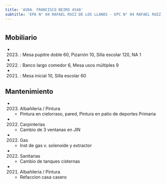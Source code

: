 ```yaml
---
title: 'AVDA. FRANCISCO BEIRO 4548'
subtitle: 'EPA N° 04 RAFAEL RUIZ DE LOS LLANOS - EPC N° 04 RAFAEL RUIZ DE LOS LLANOS - JIN D (EPCJC 04/17°) VICTORIA OCAMPO [S]'
---
```


#


## Mobiliario

*  (2023) : Mesa pupitre doble 60, Pizarrón 10, Silla escolar 120, NA 1 

*  (2022) : Banco largo comedor 6, Mesa usos múltiples 9 

*  (2021) : Mesa inicial 10, Silla escolar 60 





## Mantenimiento

*  (2023) Albañileria / Pintura 
    + Pintura en cielorraso, pared, Pintura en patio de deportes Primaria

*  (2022) Carpinterías 
    + Cambio de 3 ventanas en JIN

*  (2022) Gas 
    + Inst de gas v. solenoide y extractor

*  (2022) Sanitarias 
    + Cambio de tanques cisternas

*  (2021) Albañileria / Pintura 
    + Refaccion casa casero



